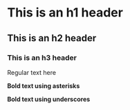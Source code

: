 # This is an h1 header

## This is an h2 header

### This is an h3 header

Regular text here

**Bold text using asterisks**

**Bold text using underscores**
